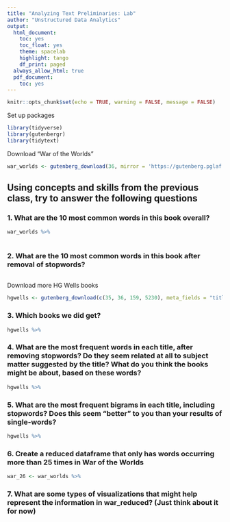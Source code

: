 ```yaml
---
title: "Analyzing Text Preliminaries: Lab"
author: "Unstructured Data Analytics"
output:
  html_document:
    toc: yes
    toc_float: yes
    theme: spacelab
    highlight: tango
    df_print: paged
  always_allow_html: true
  pdf_document:
    toc: yes
---
```

  
```r
knitr::opts_chunk$set(echo = TRUE, warning = FALSE, message = FALSE)
```

Set up packages
```r
library(tidyverse)
library(gutenbergr)
library(tidytext)
```

Download "War of the Worlds"
```r
war_worlds <- gutenberg_download(36, mirror = 'https://gutenberg.pglaf.org/')
```

## Using concepts and skills from the previous class, try to answer the following questions

### 1. What are the 10 most common words in this book overall?

```r
war_worlds %>%
  
```

### 2. What are the 10 most common words in this book after removal of stopwords?
```r

```

Download more HG Wells books
```r
hgwells <- gutenberg_download(c(35, 36, 159, 5230), meta_fields = "title", mirror = 'https://gutenberg.pglaf.org/')
```

### 3. Which books we did get?
```r
hgwells %>%
```


### 4. What are the most frequent words in each title, after removing stopwords?  Do they seem related at all to subject matter suggested by the title? What do you think the books might be about, based on these words?
```r
hgwells %>%
```

### 5. What are the most frequent bigrams in each title, including stopwords? Does this seem "better" to you than your results of single-words?

```r
hgwells %>%
```

### 6. Create a reduced dataframe that only has words occurring more than 25 times in War of the Worlds
```r
war_26 <- war_worlds %>%
```


### 7. What are some types of visualizations that might help represent the information in war_reduced? (Just think about it for now)

